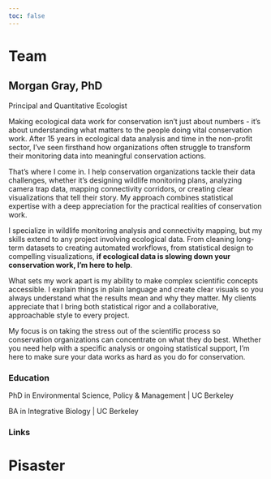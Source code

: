 ```yaml
---
toc: false
---
```


# Team

## Morgan Gray, PhD

Principal and Quantitative Ecologist

Making ecological data work for conservation isn't just about numbers - it's about understanding what matters to the people doing vital conservation work. After 15 years in ecological data analysis and time in the non-profit sector, I've seen firsthand how organizations often struggle to transform their monitoring data into meaningful conservation actions.

That's where I come in. I help conservation organizations tackle their data challenges, whether it's designing wildlife monitoring plans, analyzing camera trap data, mapping connectivity corridors, or creating clear visualizations that tell their story. My approach combines statistical expertise with a deep appreciation for the practical realities of conservation work.

I specialize in wildlife monitoring analysis and connectivity mapping, but my skills extend to any project involving ecological data. From cleaning long-term datasets to creating automated workflows, from statistical design to compelling visualizations, **if ecological data is slowing down your conservation work, I'm here to help**.

What sets my work apart is my ability to make complex scientific concepts accessible. I explain things in plain language and create clear visuals so you always understand what the results mean and why they matter. My clients appreciate that I bring both statistical rigor and a collaborative, approachable style to every project.

My focus is on taking the stress out of the scientific process so conservation organizations can concentrate on what they do best. Whether you need help with a specific analysis or ongoing statistical support, I'm here to make sure your data works as hard as you do for conservation.

### Education

PhD in Environmental Science, Policy & Management \| UC Berkeley

BA in Integrative Biology \| UC Berkeley

### Links

::: social-icons
<a href="https://github.com/morethangray" target="_blank" aria-label="GitHub"> <i class="fab fa-github fa-2x"></i> </a> <a href="https://www.linkedin.com/in/morgangray/" target="_blank" aria-label="LinkedIn"> <i class="fab fa-linkedin fa-2x"></i> </a> <a href="https://scholar.google.com/citations?user=JrvfM-cAAAAJ&hl=en&oi=sra" target="_blank" aria-label="Google Scholar"> <i class="fas fa-graduation-cap fa-2x"></i> </a>
:::

# Pisaster
